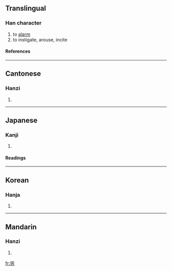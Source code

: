 {{see|怂}}

==Translingual==
===Han character===
{{Han char|rn=61|rad=心|as=11|sn=15|four=2833<sub>8</sub>|canj=竹人心 (HOP)}}
# to [[alarm]]
# to instigate, arouse, incite
====References====
{{Han ref|kx=0399.290|dkj=11127|dj=0739.160|hdz=42343.100|uh=616B|ud=24939|bh=BCA3|bd=48291}}
----
==Cantonese==
===Hanzi===
{{yue-hanzi|jyut=|y=sung2}}
# {{defn|Cantonese}}
----
==Japanese==
===Kanji===
{{ja-kanji|grade=|rs=心11}}
# {{defn|Japanese}} 
====Readings====
{{ja-readings|on=[[しょう]] (shō)|kun=[[すすめる]] (susumeru)}}
----
==Korean==
===Hanja===
{{ko-hanja|hangeul=종|eumhun=|rv=jong|mr=chong|y=cong}}
# {{defn|Korean}}
----
==Mandarin==
===Hanzi===
{{cmn-hanzi|sim=怂|pin=[[sǒng]] (song3)|wg=sung<sup>3</sup>}}
# {{defn|Mandarin}}

[[fr:慫]]